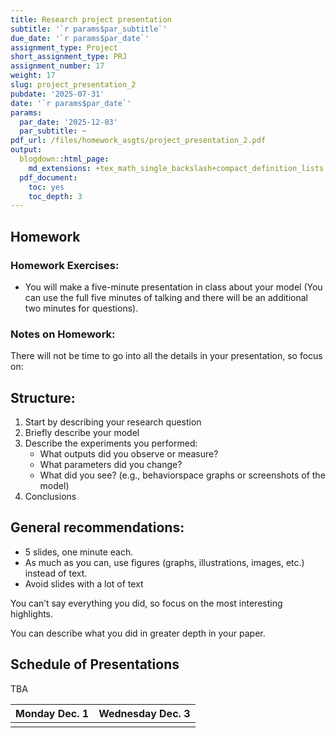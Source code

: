 ```yaml
---
title: Research project presentation
subtitle: '`r params$par_subtitle`'
due_date: '`r params$par_date`'
assignment_type: Project
short_assignment_type: PRJ
assignment_number: 17
weight: 17
slug: project_presentation_2
pubdate: '2025-07-31'
date: '`r params$par_date`'
params:
  par_date: '2025-12-03'
  par_subtitle: ~
pdf_url: /files/homework_asgts/project_presentation_2.pdf
output:
  blogdown::html_page:
    md_extensions: +tex_math_single_backslash+compact_definition_lists
  pdf_document:
    toc: yes
    toc_depth: 3
---
```

## Homework

### Homework Exercises:



* You will make a five-minute presentation in class about your model (You can use the full five minutes of talking and there will be an additional two minutes for questions).

### Notes on Homework:


There will not be time to go into all the details in your presentation, so focus on:

## Structure:

#. Start by describing your research question
#. Briefly describe your model
#. Describe the experiments you performed:
   * What outputs did you observe or measure?
   * What parameters did you change?
   * What did you see? (e.g., behaviorspace graphs or screenshots of the model)
#. Conclusions

## General recommendations:

* 5 slides, one minute each.
* As much as you can, use figures (graphs, illustrations, images, etc.) instead of text.
* Avoid slides with a lot of text

You can’t say everything you did, so focus on the most interesting highlights.

You can describe what you did in greater depth in your paper.

## Schedule of Presentations

TBA

| Monday Dec. 1         | Wednesday Dec. 3    |
|:-------------------------:|:-------------------------:|
|                               |                               |